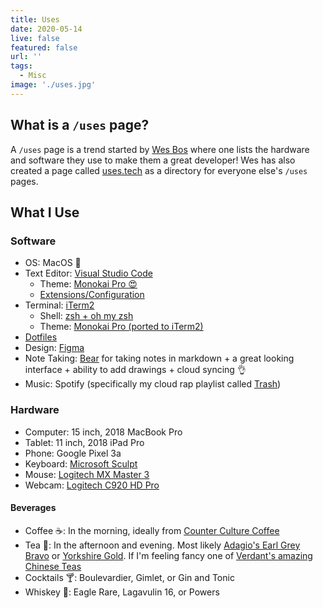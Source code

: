 ```yaml
---
title: Uses
date: 2020-05-14
live: false
featured: false
url: ''
tags:
  - Misc
image: './uses.jpg'
---
```


## What is a `/uses` page?

A `/uses` page is a trend started by [Wes Bos](https://wesbos.com/uses) where one lists the hardware and software they use to make them a great developer! Wes has also created a page called [uses.tech](uses.tech) as a directory for everyone else's `/uses` pages.

## What I Use

### Software

- OS: MacOS 🍎
- Text Editor: [Visual Studio Code](https://code.visualstudio.com/)
  - Theme: [Monokai Pro 😍](https://monokai.pro/)
  - [Extensions/Configuration](https://gist.github.com/dylansheffer/d66d00cdee9bcf6de140a5134b18b3b4)
- Terminal: [iTerm2](https://www.iterm2.com/)
  - Shell: [zsh + oh my zsh](https://ohmyz.sh/)
  - Theme: [Monokai Pro (ported to iTerm2)](https://github.com/dylansheffer/MonokaiPro-iTerm)
- [Dotfiles](https://github.com/dylansheffer/dotfiles)
- Design: [Figma](http://figma.com/)
- Note Taking: [Bear](https://bear.app/) for taking notes in markdown + a great looking interface + ability to add drawings + cloud syncing 👌
- Music: Spotify (specifically my cloud rap playlist called [Trash](https://open.spotify.com/playlist/1RJpwd0zCqB912MZeI6MPg?si=H2NJmqw8SYCFhBVwqxjFHw))

### Hardware

- Computer: 15 inch, 2018 MacBook Pro
- Tablet: 11 inch, 2018 iPad Pro
- Phone: Google Pixel 3a
- Keyboard: [Microsoft Sculpt](https://www.nytimes.com/wirecutter/reviews/comfortable-ergo-keyboard/)
- Mouse: [Logitech MX Master 3](https://www.logitech.com/en-us/product/mx-master-3)
- Webcam: [Logitech C920 HD Pro](https://www.logitech.com/en-us/product/hd-pro-webcam-c920)

#### Beverages

- Coffee ☕: In the morning, ideally from [Counter Culture Coffee](https://counterculturecoffee.com/)
- Tea 🍵: In the afternoon and evening. Most likely [Adagio's Earl Grey Bravo](https://www.adagio.com/black/earl_grey_bravo.html) or [Yorkshire Gold](https://www.yorkshiretea.com/our-teas). If I'm feeling fancy one of [Verdant's amazing Chinese Teas](https://verdanttea.com/)
- Cocktails 🍸: Boulevardier, Gimlet, or Gin and Tonic
- Whiskey 🥃: Eagle Rare, Lagavulin 16, or Powers
